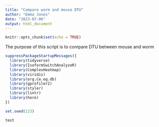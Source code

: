```yaml
---
title: "Compare worm and mouse DTU"
author: "Emma Jones"
date: "2023-07-06"
output: html_document
---
```


```r
knitr::opts_chunk$set(echo = TRUE)
```

The purpose of this script is to compare DTU between mouse and worm

```r
suppressPackageStartupMessages({
  library(tidyverse)
  library(IsoformSwitchAnalyzeR)
  library(ComplexHeatmap)
  library(viridis)
  library(org.Ce.eg.db)
  library(gprofiler2)
  library(styler)
  library(lintr)
  library(here)
})

set.seed(123)
```

```r
test

```